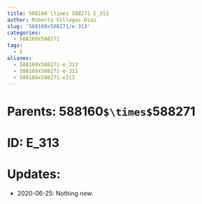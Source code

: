 ```yaml
---
title: 588160`\times`588271 E_313
author: Roberto Villegas-Diaz
slug: '588160x588271/e-313'
categories:
  - 588160X588271
tags:
  - E
aliases:
  - 588160x588271-e_313
  - 588160x588271-e-313
  - 588160x588271-e313
---
```


# **Parents**: 588160`$\times$`588271
# **ID**: E_313
# **Updates**: 
 - 2020-06-25: Nothing new.
